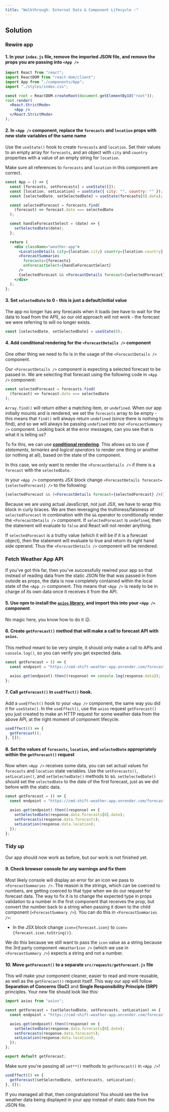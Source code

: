 ```yaml
---
title: "Walkthrough: External Data & Component Lifecycle 💡"
---
```


## Solution

### Rewire app

#### 1. In your `index.js` file, remove the imported JSON file, and remove the props you are passing into `<App />`

```jsx
import React from "react";
import ReactDOM from "react-dom/client";
import App from "./components/App";
import "./styles/index.css";

const root = ReactDOM.createRoot(document.getElementById("root"));
root.render(
  <React.StrictMode>
    <App />
  </React.StrictMode>
);
```

#### 2. In `<App />` component, replace the `forecasts` and `location` props with new state variables of the same name

Use the `useState()` hook to create `forecasts` and `location`. Set their values to an empty array for `forecasts`, and an object with `city` and `country` properties with a value of an empty string for `location`.

Make sure all references to `forecasts` and `location` in this component are correct.

```jsx
const App = () => {
  const [forecasts, setForecasts] = useState([]);
  const [location, setLocation] = useState({ city: "", country: "" });
  const [selectedDate, setSelectedDate] = useState(forecasts[0].date);

  const selectedForecast = forecasts.find(
    (forecast) => forecast.date === selectedDate
  );

  const handleForecastSelect = (date) => {
    setSelectedDate(date);
  };

  return (
    <div className="weather-app">
      <LocationDetails city={location.city} country={location.country} />
      <ForecastSummaries
        forecasts={forecasts}
        onForecastSelect={handleForecastSelect}
      />
      {selectedForecast && <ForecastDetails forecast={selectedForecast} />}
    </div>
  );
};
```

#### 3. Set `selectedDate` to 0 - this is just a default/initial value

The app no longer has any forecasts when it loads (we have to wait for the data to load from the API), so our old approach will not work - the forecast we were referring to will no longer exists.

```jsx
const [selectedDate, setSelectedDate] = useState(0);
```

#### 4. Add conditional rendering for the `<ForecastDetails />` component

One other thing we need to fix is in the usage of the `<ForecastDetails />` component.

Our `<ForecastDetails />` component is expecting a selected forecast to be passed in. We are selecting that forecast using the following code in `<App />` component:

```js
const selectedForecast = forecasts.find(
  (forecast) => forecast.date === selectedDate
);
```

`Array.find()` will return either a matching item, or `undefined`. When our app initially mounts and is rendered, we set the `forecasts` array to be empty - this means that `find()` will always return `undefined` (since there is nothing to find), and so we will always be passing `undefined` into our `<ForecastSummary />` component. Looking back at the error messages, can you see that is what it is telling us?

To fix this, we can use [**conditional rendering**](https://reactjs.org/docs/conditional-rendering.html). This allows us to use *if statements*, *ternaries* and *logical operators* to render one thing or another (or nothing at all), based on the state of the component.

In this case, we only want to render the `<ForecastDetails />` if there is a `forecast` with the `selectedDate`.

In your `<App />` components JSX block change `<ForecastDetails forecast={selectedForecast} />` to the following:

```jsx
{selectedForecast && (<ForecastDetails forecast={selectedForecast} />)}
```

Because we are using actual JavaScript, not just JSX, we have to wrap this block in curly braces. We are then leveraging the truthiness/falsiness of `selectedForecast` in combination with the `&&` operator to conditionally render the `<ForecastDetails />` component. If `selectedForecast` is `undefined`, then the statement will evaluate to `false` and React will not render anything.

If `selectedForecast` is a truthy value (which it will be if it is a forecast object), then the statement will evaluate to true and return its right hand side operand. Thus the `<ForecastDetails />` component will be rendered.

### Fetch Weather App API

If you've got this far, then you've successfully rewired your app so that instead of reading data from the static JSON file that was passed in from outside as props, the data is now completely contained within the local state of the `<App />` component. This means that `<App />` is ready to be in charge of its own data once it receives it from the API.

#### 5. Use npm to install the [`axios` library](https://www.npmjs.com/package/axios), and import this into your `<App />` component

No magic here, you know how to do it 😉.

#### 6. Create `getForecast()` method that will make a call to forecast API with `axios`.

This method meant to be very simple, it should only make a call to APIs and `console.log()`, so you can verify you get expected data.

```jsx
const getForecast = () => {
  const endpoint = "https://cmd-shift-weather-app.onrender.com/forecast";

  axios.get(endpoint).then((response) => console.log(response.data));
};
```

#### 7. Call `getForecast()` in `useEffect()` hook.

Add a `useEffect()` hook to your `<App />` component, the same way you did it for `useState()`.
In the `useEffect()`, use the `axios` request `getForecast()` you just created to make an HTTP request for some weather data from the above API, at the right moment of component lifecycle.

```jsx
useEffect(() => {
  getForecast();
}, []);
```

#### 8. Set the values of `forecasts`, `location`, and `selectedDate` appropriately within the `getForecast()` request

Now when `<App />` receives some data, you can set actual values for `forecasts` and `location` state variables. Use the `setForecasts()`, `setLocation()`, and `setSelectedDate()` methods to so. `setSelectedDate()` should set the `selectedDate` to the date of the first forecast, just as we did before with the static data.

```jsx
const getForecast = () => {
  const endpoint = "https://cmd-shift-weather-app.onrender.com/forecast";

  axios.get(endpoint).then((response) => {
    setSelectedDate(response.data.forecasts[0].date);
    setForecasts(response.data.forecasts);
    setLocation(response.data.location);
  });
};
```

### Tidy up

Our app should now work as before, but our work is not finished yet.

#### 9. Check browser console for any warnings and fix them

Most likely console will display an error for an icon we pass to `<ForecastSummaries />`. The reason is the strings, which can be coerced to numbers, are getting coerced to that type when we do our request for forecast data. The way to fix it is to change the expected type in props validation to a number in the first component that receives the prop, but convert the number back to a string when passing it down to the child component (`<ForecastSummary />`). You can do this in `<ForecastSummaries />`:

- In the JSX block change `icon={forecast.icon}` to `icon={forecast.icon.toString()}`.

We do this because we still want to pass the `icon` value as a string because the 3rd party component `<WeatherIcon />` (which we use in `<ForecastSummary />`) expects a string and not a number.

#### 10. Move `getForecast()` to a separate `src/requests/getForecast.js` file

This will make your component cleaner, easier to read and more reusable, as well as the `getForecast()` request itself. This way our app will follow **Separation of Concerns (SoC)** and **Single Responsibility Principle (SRP)** principles. Your new file should look like this:

```js
import axios from "axios";

const getForecast = (setSelectedDate, setForecasts, setLocation) => {
  const endpoint = "https://cmd-shift-weather-app.onrender.com/forecast";

  axios.get(endpoint).then((response) => {
    setSelectedDate(response.data.forecasts[0].date);
    setForecasts(response.data.forecasts);
    setLocation(response.data.location);
  });
};

export default getForecast;
```

Make sure you're passing all `set**()` methods to `getForecast()` in `<App />`!

```jsx
useEffect(() => {
  getForecast(setSelectedDate, setForecasts, setLocation);
}, []);
```

If you managed all that, then congratulations! You should see the live weather data being displayed in your app instead of static data from the JSON file.